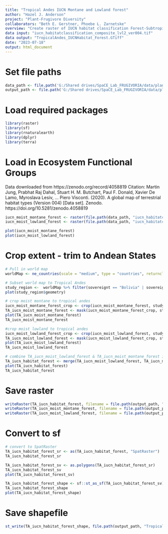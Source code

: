 ```yaml
---
title: "Tropical Andes IUCN Montane and Lowland forest"
author: "Hazel J. Anderson"
project: "Plant-Frugivore Diversity"
collaborators: "Beth E. Gerstner, Phoebe L. Zarnetske"
overview: "Create raster of IUCN habitat classification Forest-Subtropical moist montane and Forest - Subtropical moist lowland for Tropical Andes."
data input: "iucn_habitatclassification_composite_lvl2_ver004.tif"
data output: "TropicalAndes_IUCNHabitat_Forest.GTiff"
date: "2023-07-18"
output: html_document
---
```



# Set file paths
```r
data_path <- file.path('G:/Shared drives/SpaCE_Lab_FRUGIVORIA/data/plants/L0')
output_path <- file.path('G:/Shared drives/SpaCE_Lab_FRUGIVORIA/data/plants/L0')
```

# Load required packages
```r
library(raster)
library(sf)
library(rnaturalearth)
library(dplyr)
library(terra)
```

# Load in Ecosystem Functional Groups
Data downloaded from https://zenodo.org/record/4058819
Citation: Martin Jung, Prabhat Raj Dahal, Stuart H. M. Butchart, Paul F. Donald, Xavier De Lamo, Myroslava Lesiv, … Piero Visconti. (2020). A global map of terrestrial habitat types (Version 004) [Data set]. Zenodo. https://doi.org/10.5281/zenodo.4058819

```r
iucn_moist_montane_forest <- raster(file.path(data_path, "iucn_habitatclassification_composite_lvl2_ver004/lvl2_frac_1km_ver004/iucn_habitatclassification_fraction_lvl2__109_Forest – Subtropical-tropical moist montane__ver004.tif"))
iucn_moist_lowland_forest <- raster(file.path(data_path, "iucn_habitatclassification_composite_lvl2_ver004/lvl2_frac_1km_ver004/iucn_habitatclassification_fraction_lvl2__106_Forest – Subtropical-tropical moist lowland__ver004.tif"))
```

```r
plot(iucn_moist_montane_forest)
plot(iucn_moist_lowland_forest)
```

# Crop extent - trim to Andean States
```r
# Pull in world map
worldMap <- ne_countries(scale = "medium", type = "countries", returnclass = "sf")

# Subset world map to Tropical Andes
study_region <-  worldMap %>% filter(sovereignt == "Bolivia" | sovereignt == "Ecuador" | sovereignt == "Venezuela" | sovereignt == "Colombia" | sovereignt == "Peru")
plot(study_region$geometry)
```

```r
# crop moist montane to tropical andes
iucn_moist_montane_forest_crop <- crop(iucn_moist_montane_forest, study_region)
TA_iucn_moist_montane_forest <- mask(iucn_moist_montane_forest_crop, study_region)
plot(TA_iucn_moist_montane_forest)
TA_iucn_moist_montane_forest
```

```r
#crop moist lowland to tropical andes
iucn_moist_lowland_forest_crop <- crop(iucn_moist_lowland_forest, study_region)
TA_iucn_moist_lowland_forest <- mask(iucn_moist_lowland_forest_crop, study_region)
plot(TA_iucn_moist_lowland_forest)
TA_iucn_moist_lowland_forest
```


```r
# combine TA_iucn_moist_lowland_forest & TA_iucn_moist_montane_forest into one raster
TA_iucn_habitat_forest <- merge(TA_iucn_moist_lowland_forest, TA_iucn_moist_montane_forest)
plot(TA_iucn_habitat_forest)
TA_iucn_habitat_forest
```

# Save raster
```r
writeRaster(TA_iucn_habitat_forest, filename = file.path(output_path, "TropicalAndes_IUCNHabitat_Forest.GTiff"), format = "GTiff", overwrite=TRUE)
writeRaster(TA_iucn_moist_montane_forest, filename = file.path(output_path, "TropicalAndes_IUCNHabitat_Forest_Montane.GTiff"), format = "GTiff", overwrite=TRUE)
writeRaster(TA_iucn_moist_lowland_forest, filename = file.path(output_path, "TropicalAndes_IUCNHabitat_Forest_Lowland.GTiff"), format = "GTiff", overwrite=TRUE)
```

# Convert to sf
```r
# convert to SpatRaster
TA_iucn_habitat_forest_sr <- as(TA_iucn_habitat_forest, "SpatRaster")
TA_iucn_habitat_forest_sr
```


```r
TA_iucn_habitat_forest_sv <- as.polygons(TA_iucn_habitat_forest_sr)
TA_iucn_habitat_forest_sv
plot(TA_iucn_habitat_forest_sv)
```

```r
TA_iucn_habitat_forest_shape <- sf::st_as_sf(TA_iucn_habitat_forest_sv)
TA_iucn_habitat_forest_shape
plot(TA_iucn_habitat_forest_shape)
```

# Save shapefile
```r
st_write(TA_iucn_habitat_forest_shape, file.path(output_path, "TropicalAndes_IUCNHabitat_Forest.shp"), overwrite=TRUE)
```

